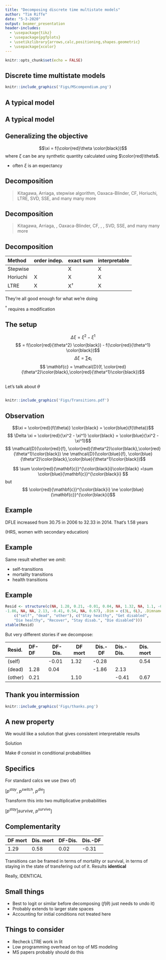 ```yaml
---
title: "Decomposing discrete time multistate models"
author: "Tim Riffe"
date: "5-3-2020"
output: beamer_presentation
header-includes: 
  - \usepackage{tikz}
  - \usepackage{pgfplots}
  - \usetikzlibrary{arrows,calc,positioning,shapes.geometric}
  - \usepackage{xcolor}
---
```


```r
knitr::opts_chunk$set(echo = FALSE)
```

## Discrete time multistate models
```r
knitr::include_graphics('Figs/MScompendium.png')
```

## A typical model

\begin{tikzpicture}[scale=0.7, ->,>=stealth',shorten >=1pt,auto,node distance=3.5cm,
  thick,main node/.style={circle,draw},square/.style={regular polygon,regular polygon sides=4}]

  \node[main node] (1) at (0,0) [square,draw]{Healthy};
  \node[main node] (2) at (4,-2.5) [square,draw] {Disabled};
  \node[main node] (3) at (1.5,-6) [square,draw] {Dead};  

  \path[every node/.style={font=\sffamily\small}]
    
    (1) edge node [left] {} (3)
   	(1) edge [bend right] node [left] {} (2)
    
    (2) edge node [right] {} (3)
    (2) edge [bend right] node [left] {} (1)
    
    (1) edge [loop left] node {} (1)
    (2) edge [loop right] node {} (2)
    (3) edge [loop below] node {} (3)
 
    ;
\end{tikzpicture}

## A typical model

\begin{tikzpicture}[scale=0.7, ->,>=stealth',shorten >=1pt,auto,node distance=3.5cm,
  thick,main node/.style={circle,draw},square/.style={regular polygon,regular polygon sides=4}]

  \node[main node] (1) at (0,0) [square,draw]{Healthy};
  \node[main node] (2) at (4,-2.5) [square,draw] {Disabled};
  \node[main node] (3) at (1.5,-6) [square,draw] {Dead};  

  \path[every node/.style={font=\sffamily\small}]
    
    (1) edge node [left] {} (3)
   	(1) edge [bend right, red] node [left] {} (2)
    
    (2) edge node [right] {} (3)
    (2) edge [bend right, red] node [left] {} (1)
    
    (1) edge [loop left, red] node {} (1)
    (2) edge [loop right, red] node {} (2)
    (3) edge [loop below] node {} (3)
 
    ;
\end{tikzpicture}

## Generalizing the objective

\Large
$$\xi = f(\color{red}\theta \color{black})$$
\pause
where $\xi$ can be any synthetic quantity calculated using $\color{red}\theta$.

- often $\xi$ is an expectancy


## Decomposition

> Kitagawa, Arriaga, stepwise algorithm, Oaxaca-Blinder, CF, Horiuchi, LTRE, SVD, SSE, and many many more

## Decomposition

> Kitagawa, Arriaga, \textcolor{red}{stepwise algorithm}, Oaxaca-Blinder, CF, \textcolor{red}{Horiuchi}, \textcolor{red}{LTRE}, SVD, SSE, and many many more

## Decomposition

Method     order indep.   exact sum    interpretable
--------   ------------   ----------   ---------
Stepwise                    X           X
Horiuchi    X               X           X
LTRE        X               X$^\dagger$ X

\pause
They're all \color{blue}good enough \color{black} for what we're doing

\small $^\dagger$ requires a modification 

## The setup
\Large
$$ \Delta \xi = \xi^2 - \xi^1$$
\pause
$$ = f(\color{red}{\theta^2} \color{black}) - f(\color{red}{\theta^1} \color{black})$$
\pause
$$ \Delta\xi = \sum \mathbf{c}_i$$
\pause
$$ \mathbf{c} = \mathcal{D}(f, \color{red}{\theta^2}\color{black},\color{red}{\theta^1}\color{black})$$

## 
\Huge
\centering
Let's talk about \color{red}$\theta$

## 
```r
knitr::include_graphics('Figs/Transitions.pdf')
```


## 
\definecolor{gray}{RGB}{100,100,100}
\begin{minipage}{.48\linewidth}
\resizebox{\textwidth}{!}{%
\begin{tikzpicture}[ ->,>=stealth',shorten >=1pt,auto,node distance=1.5cm,
  thick,main node/.style={circle,draw},square/.style={regular polygon,regular polygon sides=4}]

  \node[main node] (1) at (0,0) [square,draw]{Healthy};
  \node[main node] (2) at (4,-2.5) [square,draw] {Disabled};
  \node[main node] (3) at (1.5,-6) [square,draw] {Dead};  

  \path[every node/.style={font=\sffamily\small}]
    
    (1) edge [gray] node [left] {} (3)
   	(1) edge [bend right, red] node [left] {} (2)
    
    (2) edge [gray] node [right] {} (3)
    (2) edge [bend right, red] node [left] {} (1)
    
    (1) edge [loop left, red] node {} (1)
    (2) edge [loop right, red] node {} (2)
    (3) edge [loop below, gray] node {} (3)
 
    ;
\end{tikzpicture}
}
\end{minipage}
\begin{minipage}{.48\linewidth}
\resizebox{\textwidth}{!}{%
\begin{tikzpicture}[->,>=stealth',shorten >=1pt,auto,node distance=3.5cm,
  thick,main node/.style={circle,draw},square/.style={regular polygon,regular polygon sides=4}]

  \node[main node] (1) at (0,0) [square,draw]{Healthy};
  \node[main node] (2) at (4,-2.5) [square,draw] {Disabled};
  \node[main node] (3) at (1.5,-6) [square,draw] {Dead};  

  \path[every node/.style={font=\sffamily\small}]
    
    (1) edge [blue] node [left] {} (3)
   	(1) edge [bend right, blue] node [left] {} (2)
    
    (2) edge [blue] node [right] {} (3)
    (2) edge [bend right, blue] node [left] {} (1)
    
    (1) edge [loop left, gray] node {} (1)
    (2) edge [loop right, gray] node {} (2)
    (3) edge [loop below, gray] node {} (3)
 
    ;
\end{tikzpicture}
}
\end{minipage}

## Observation
\Large
$$\xi = \color{red}{f(\theta)} \color{black} = \color{blue}{f(\theta)}$$
\pause
$$ \Delta \xi = \color{red}{\xi^2 - \xi^1} \color{black} = \color{blue}{\xi^2 - \xi^1}$$
\pause
$$ \mathcal{D}(\color{red}{f}, \color{red}{\theta^2}\color{black},\color{red}{\theta^1}\color{black}) \ne \mathcal{D}(\color{blue}{f}, \color{blue}{\theta^2}\color{black},\color{blue}{\theta^1}\color{black})$$

$$ \sum \color{red}{\mathbf{c}}^{\color{black}i}\color{black} =\sum \color{blue}{\mathbf{c}}^{\color{black}i} $$
but
$$
\color{red}{\mathbf{c}}^{\color{black}i} \ne \color{blue}{\mathbf{c}}^{\color{black}i}$$

## Example

\Large
DFLE increased from 30.75 in 2006 to 32.33 in 2014.
That's 1.58 years

\bigskip
\bigskip
\small (HRS, women with secondary education)

## Example

\Large
Same result whether we *omit*:

- self-transitions
- mortality transitions
- health transitions

## Example

```r
Resid <- structure(c(NA, 1.28, 0.21, -0.01, 0.04, NA, 1.32, NA, 1.1, -0.28, 
-1.86, NA, NA, 2.13, -0.41, 0.54, NA, 0.67), .Dim = c(3L, 6L), .Dimnames = list(
    c("self", "dead", "other"), c("Stay healthy", "Get disabled", 
    "Die healthy", "Recover", "Stay disab.", "Die disabled")))
xtable(Resid)
```
\Large
But very different stories if we decompose:

\normalsize
Resid.     DF-DF    DF-Dis.   DF mort  Dis.-DF  Dis.-Dis.   Dis. mort
--------   ------   -------   -------  -------  ----------  ---------- 
(self)              -0.01     1.32     -0.28                0.54 
(dead)      1.28    0.04               -1.86    2.13 
(other)     0.21              1.10              -0.41       0.67 

## Thank you intermission
\centering
```r
knitr::include_graphics('Figs/thanks.png')
```

## A new property

\Large
We would like a solution that gives consistent interpretable results
\pause

\bigskip

\Huge
Solution

\bigskip

\Large
\pause
Make $\theta$ consist in conditional probabilities

## Specifics

\Large
For standard calcs we use (two of) 

[$p^{stay}$, $p^{switch}$, $p^{die}$]

\pause
Transform this into two multiplicative probabilities 

[$p^{stay} | survive$, $p^{survive}$]

## Complementarity

DF mort   Dis. mort   DF-Dis.       Dis.-DF
-------   ------      -----------   --------
1.29      0.58        0.02          -0.31

\pause

Transitions can be framed in terms of mortality or survival, in terms of staying in the state of transfering out of it. Results \color{blue}**identical**

\pause
\Huge
\color{blue} Really, IDENTICAL

## Small things

- Best to logit or similar before decomposing ($f(\theta)$ just needs to undo it)
- Probably extends to larger state spaces
- Accounting for initial conditions not treated here

## Things to consider

- Recheck LTRE work in lit
- Low programming overhead on top of MS modeling
- MS papers probably should do this








